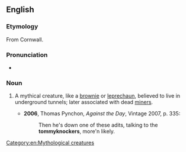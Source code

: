 ==English==

===Etymology===
From Cornwall.

===Pronunciation===
* {{IPA|en|/ˈtɒmiːnɒkə/}}

===Noun===
{{en-noun}}

# {{lb|en|folklore}} A mythical creature, like a [[brownie]] or [[leprechaun]], believed to live in underground tunnels; later associated with dead [[miners]].
#* '''2006''', Thomas Pynchon, ''Against the Day'', Vintage 2007, p. 335:
#*: Then he's down one of these adits, talking to the '''tommyknockers''', more'n likely.

[[Category:en:Mythological creatures]]